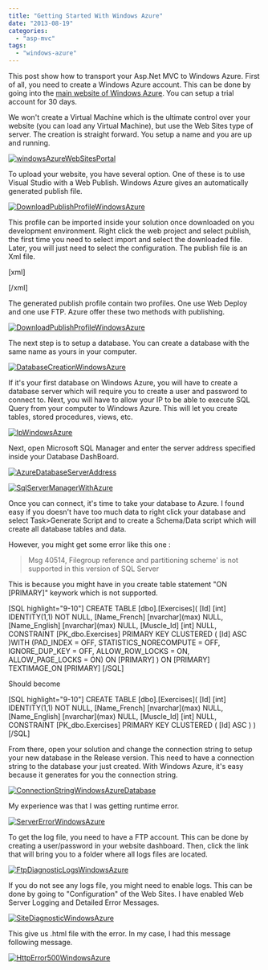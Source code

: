 ```yaml
---
title: "Getting Started With Windows Azure"
date: "2013-08-19"
categories: 
  - "asp-mvc"
tags: 
  - "windows-azure"
---
```


This post show how to transport your Asp.Net MVC to Windows Azure. First of all, you need to create a Windows Azure account. This can be done by going into the [main website of Windows Azure](http://www.windowsazure.com). You can setup a trial account for 30 days.

We won't create a Virtual Machine which is the ultimate control over your website (you can load any Virtual Machine), but use the Web Sites type of server. The creation is straight forward. You setup a name and you are up and running.

[![windowsAzureWebSitesPortal](http://patrickdesjardins.com/blog/wp-content/uploads/2013/08/windowsAzureWebSitesPortal-400x121.png)](http://patrickdesjardins.com/blog/?attachment_id=2237)

To upload your website, you have several option. One of these is to use Visual Studio with a Web Publish. Windows Azure gives an automatically generated publish file.

[![DownloadPublishProfileWindowsAzure](http://patrickdesjardins.com/blog/wp-content/uploads/2013/08/DownloadPublishProfileWindowsAzure-400x261.png)](http://patrickdesjardins.com/blog/?attachment_id=2238)

This profile can be imported inside your solution once downloaded on you development environment. Right click the web project and select publish, the first time you need to select import and select the downloaded file. Later, you will just need to select the configuration. The publish file is an Xml file.

\[xml\] <publishData>

<publishProfile profileName="workoutplanner - Web Deploy" publishMethod="MSDeploy" publishUrl="waws-prod-blu-003.publish.azurewebsites.windows.net:443" msdeploySite="workoutplanner" userName="$workoutplanner" userPWD="XXX" destinationAppUrl="http://workoutplanner.azurewebsites.net" SQLServerDBConnectionString="" mySQLDBConnectionString="" hostingProviderForumLink="" controlPanelLink="http://windows.azure.com"><databases/></publishProfile>

<publishProfile profileName="workoutplanner - FTP" publishMethod="FTP" publishUrl="ftp://waws-prod-blu-003.ftp.azurewebsites.windows.net/site/wwwroot" ftpPassiveMode="True" userName="workoutplanner\\$workoutplanner" userPWD="XXX" destinationAppUrl="http://workoutplanner.azurewebsites.net" SQLServerDBConnectionString="" mySQLDBConnectionString="" hostingProviderForumLink="" controlPanelLink="http://windows.azure.com"><databases/></publishProfile>

</publishData> \[/xml\]

The generated publish profile contain two profiles. One use Web Deploy and one use FTP. Azure offer these two methods with publishing.

[![DownloadPublishProfileWindowsAzure](http://patrickdesjardins.com/blog/wp-content/uploads/2013/08/DownloadPublishProfileWindowsAzure1-400x261.png)](http://patrickdesjardins.com/blog/?attachment_id=2239)

The next step is to setup a database. You can create a database with the same name as yours in your computer.

[![DatabaseCreationWindowsAzure](http://patrickdesjardins.com/blog/wp-content/uploads/2013/08/DatabaseCreationWindowsAzure-400x322.png)](http://patrickdesjardins.com/blog/?attachment_id=2242)

If it's your first database on Windows Azure, you will have to create a database server which will require you to create a user and password to connect to. Next, you will have to allow your IP to be able to execute SQL Query from your computer to Windows Azure. This will let you create tables, stored procedures, views, etc.

[![IpWindowsAzure](http://patrickdesjardins.com/blog/wp-content/uploads/2013/08/IpWindowsAzure-400x237.png)](http://patrickdesjardins.com/blog/?attachment_id=2241)

Next, open Microsoft SQL Manager and enter the server address specified inside your Database DashBoard.

[![AzureDatabaseServerAddress](http://patrickdesjardins.com/blog/wp-content/uploads/2013/08/AzureDatabaseServerAddress-400x118.png)](http://patrickdesjardins.com/blog/?attachment_id=2245)

[![SqlServerManagerWithAzure](http://patrickdesjardins.com/blog/wp-content/uploads/2013/08/SqlServerManagerWithAzure-400x306.png)](http://patrickdesjardins.com/blog/?attachment_id=2244)

Once you can connect, it's time to take your database to Azure. I found easy if you doesn't have too much data to right click your database and select Task>Generate Script and to create a Schema/Data script which will create all database tables and data.

However, you might get some error like this one :

> Msg 40514, Filegroup reference and partitioning scheme' is not supported in this version of SQL Server

This is because you might have in you create table statement "ON \[PRIMARY\]" keywork which is not supported.

\[SQL highlight="9-10"\] CREATE TABLE \[dbo\].\[Exercises\]( \[Id\] \[int\] IDENTITY(1,1) NOT NULL, \[Name\_French\] \[nvarchar\](max) NULL, \[Name\_English\] \[nvarchar\](max) NULL, \[Muscle\_Id\] \[int\] NULL, CONSTRAINT \[PK\_dbo.Exercises\] PRIMARY KEY CLUSTERED ( \[Id\] ASC )WITH (PAD\_INDEX = OFF, STATISTICS\_NORECOMPUTE = OFF, IGNORE\_DUP\_KEY = OFF, ALLOW\_ROW\_LOCKS = ON, ALLOW\_PAGE\_LOCKS = ON) ON \[PRIMARY\] ) ON \[PRIMARY\] TEXTIMAGE\_ON \[PRIMARY\] \[/SQL\]

Should become

\[SQL highlight="9-10"\] CREATE TABLE \[dbo\].\[Exercises\]( \[Id\] \[int\] IDENTITY(1,1) NOT NULL, \[Name\_French\] \[nvarchar\](max) NULL, \[Name\_English\] \[nvarchar\](max) NULL, \[Muscle\_Id\] \[int\] NULL, CONSTRAINT \[PK\_dbo.Exercises\] PRIMARY KEY CLUSTERED ( \[Id\] ASC ) ) \[/SQL\]

From there, open your solution and change the connection string to setup your new database in the Release version. This need to have a connection string to the database your just created. With Windows Azure, it's easy because it generates for you the connection string.

[![ConnectionStringWindowsAzureDatabase](http://patrickdesjardins.com/blog/wp-content/uploads/2013/08/ConnectionStringWindowsAzureDatabase-400x386.png)](http://patrickdesjardins.com/blog/?attachment_id=2247)

My experience was that I was getting runtime error.

[![ServerErrorWindowsAzure](http://patrickdesjardins.com/blog/wp-content/uploads/2013/08/ServerErrorWindowsAzure-400x71.png)](http://patrickdesjardins.com/blog/?attachment_id=2248)

To get the log file, you need to have a FTP account. This can be done by creating a user/password in your website dashboard. Then, click the link that will bring you to a folder where all logs files are located.

[![FtpDiagnosticLogsWindowsAzure](http://patrickdesjardins.com/blog/wp-content/uploads/2013/08/FtpDiagnosticLogsWindowsAzure-291x400.png)](http://patrickdesjardins.com/blog/?attachment_id=2250)

If you do not see any logs file, you might need to enable logs. This can be done by going to "Configuration" of the Web Sites. I have enabled Web Server Logging and Detailed Error Messages.

[![SiteDiagnosticWindowsAzure](http://patrickdesjardins.com/blog/wp-content/uploads/2013/08/SiteDiagnosticWindowsAzure-273x400.png)](http://patrickdesjardins.com/blog/?attachment_id=2251)

This give us .html file with the error. In my case, I had this message following message.

[![HttpError500WindowsAzure](http://patrickdesjardins.com/blog/wp-content/uploads/2013/08/HttpError500WindowsAzure-400x150.png)](http://patrickdesjardins.com/blog/?attachment_id=2252)
